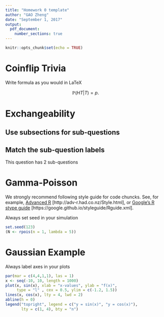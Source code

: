 ```yaml
---
title: "Homework 0 template"
author: "GAO Zheng"
date: "September 1, 2017"
output: 
  pdf_document:
    number_sections: true
---
```


```r
knitr::opts_chunk$set(echo = TRUE)
```

# Coinflip Trivia

Write formula as you would in LaTeX

$$
\mathbb P(HT|T) = p.
$$

# Exchangeability

## Use subsections for sub-questions

## Match the sub-question labels

This question has 2 sub-questions

# Gamma-Poisson

We strongly recommend following style guide for code chuncks. See, for example, [Advanced R](http://adv-r.had.co.nz/Style.html) [http://adv-r.had.co.nz/Style.html], or [Google's R stype guide](https://google.github.io/styleguide/Rguide.xml) [https://google.github.io/styleguide/Rguide.xml].

Always set seed in your simulation

```r
set.seed(123)
(N <- rpois(n = 1, lambda = 5))
```

# Gaussian Example

Always label axes in your plots

```r
par(mar = c(4,4,1,1), las = 1)
x <- seq(-10, 10, length = 1000)
plot(x, sin(x), xlab = "x-values", ylab = "f(x)", 
     type = "l" , cex = 0.5, ylim = c(-1.2, 1.5))
lines(x, cos(x), lty = 4, lwd = 2)
abline(h = 0)
legend("topright", legend = c("y = sin(x)", "y = cos(x)"),
       lty = c(1, 4), bty = "n")
```

